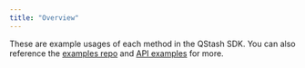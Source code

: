 ```yaml
---
title: "Overview"
---
```

These are example usages of each method in the QStash SDK. You can also reference the
[examples repo](https://github.com/upstash/sdk-qstash-ts/tree/main/examples) and [API examples](/qstash/overall/apiexamples) for more.